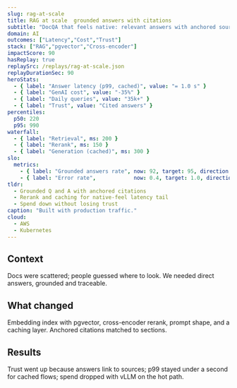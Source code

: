 ```yaml
---
slug: rag-at-scale
title: RAG at scale  grounded answers with citations
subtitle: "DocQA that feels native: relevant answers with anchored sources, fast tail latency, and controlled costs."
domain: AI
outcomes: ["Latency","Cost","Trust"]
stack: ["RAG","pgvector","Cross-encoder"]
impactScore: 90
hasReplay: true
replaySrc: /replays/rag-at-scale.json
replayDurationSec: 90
heroStats:
  - { label: "Answer latency (p99, cached)", value: "= 1.0 s" }
  - { label: "GenAI cost", value: "-35%" }
  - { label: "Daily queries", value: "35k+" }
  - { label: "Trust", value: "Cited answers" }
percentiles:
  p50: 220
  p95: 990
waterfall:
  - { label: "Retrieval", ms: 200 }
  - { label: "Rerank", ms: 150 }
  - { label: "Generation (cached)", ms: 300 }
slo:
  metrics:
    - { label: "Grounded answers rate", now: 92, target: 95, direction: "max" }
    - { label: "Error rate",            now: 0.4, target: 1.0, direction: "min" }
tldr:
  - Grounded Q and A with anchored citations
  - Rerank and caching for native-feel latency tail
  - Spend down without losing trust
caption: "Built with production traffic."
cloud:
  - AWS
  - Kubernetes
---
```


## Context
Docs were scattered; people guessed where to look. We needed direct answers, grounded and traceable.

## What changed
Embedding index with pgvector, cross-encoder rerank, prompt shape, and a caching layer. Anchored citations matched to sections.

## Results
Trust went up because answers link to sources; p99 stayed under a second for cached flows; spend dropped with vLLM on the hot path.
